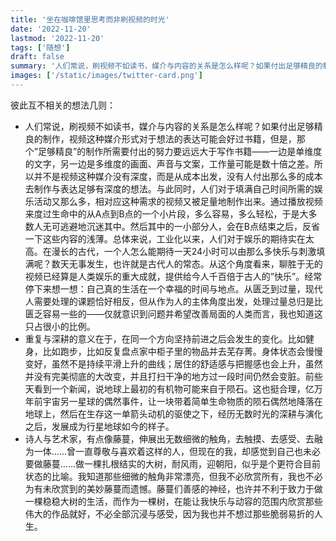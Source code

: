 ```yaml
---
title: '坐在咖啡馆里思考而非刷视频的时光'
date: '2022-11-20'
lastmod: '2022-11-20'
tags: ['随想']
draft: false
summary: '人们常说，刷视频不如读书，媒介与内容的关系是怎么样呢？如果付出足够精良的制作，视频这种媒介形式对于想法的表达可能会好过书籍，但是，那个”足够精良”的制作所需要付出的努力要远远大于写作书籍——一边是单维度的文字，另一边是多维度的画面、声音与文案，工作量可能是数十倍之差。所以并不是视频这种媒介没有深度，而是从成本出发，没有人付出那么多的成本去制作与表达足够有深度的想法。与此同时，人们对于填满自己时间所需的娱乐活动又那么多，相对应这种需求的视频又被足量地制作出来。通过播放视频来度过生命中的从A点到B点的一个小片段，多么容易，多么轻松，于是大多数人无可逃避地沉迷其中。然后其中的一小部分人，会在B点结束之后，反省一下这些内容的浅薄。'
images: ['/static/images/twitter-card.png']
---
```


彼此互不相关的想法几则：

- 人们常说，刷视频不如读书，媒介与内容的关系是怎么样呢？如果付出足够精良的制作，视频这种媒介形式对于想法的表达可能会好过书籍，但是，那个”足够精良”的制作所需要付出的努力要远远大于写作书籍——一边是单维度的文字，另一边是多维度的画面、声音与文案，工作量可能是数十倍之差。所以并不是视频这种媒介没有深度，而是从成本出发，没有人付出那么多的成本去制作与表达足够有深度的想法。与此同时，人们对于填满自己时间所需的娱乐活动又那么多，相对应这种需求的视频又被足量地制作出来。通过播放视频来度过生命中的从A点到B点的一个小片段，多么容易，多么轻松，于是大多数人无可逃避地沉迷其中。然后其中的一小部分人，会在B点结束之后，反省一下这些内容的浅薄。总体来说，工业化以来，人们对于娱乐的期待实在太高。在漫长的古代，一个人怎么能期待一天24小时可以由那么多快乐与刺激填满呢？数天无事发生，也许就是古代人的常态。从这个角度看来，聊胜于无的视频已经算是人类娱乐的重大成就，提供给今人千百倍于古人的”快乐”。经常停下来想一想：自己真的生活在一个幸福的时间与地点。从匮乏到过量，现代人需要处理的课题恰好相反，但从作为人的主体角度出发，处理过量总归是比匮乏容易一些的——仅就意识到问题并希望改善局面的人类而言，我也知道这只占很小的比例。
- 重复与深耕的意义在于，在同一个方向坚持前进之后会发生的变化。比如健身，比如跑步，比如反复盘点家中柜子里的物品并去芜存菁。身体状态会慢慢变好，虽然不是持续平滑上升的曲线；居住的舒适感与把握感也会上升，虽然并没有完美彻底的大改变，并且打扫干净的地方过一段时间仍然会变脏。前些天看到一个新闻，说地球上最初的有机物可能来自于陨石。这也挺合理，亿万年前宇宙另一星球的偶然事件，让一块带着简单生命物质的陨石偶然地降落在地球上，然后在生存这一单箭头动机的驱使之下，经历无数时光的深耕与演化之后，发展成为行星地球如今的样子。
- 诗人与艺术家，有点像藤蔓，伸展出无数细微的触角，去触摸、去感受、去融为一体……曾一直尊敬与喜欢着这样的人，但现在的我，却感觉到自己也未必要做藤蔓……做一棵扎根结实的大树，耐风雨，迎朝阳，似乎是个更符合目前状态的比喻。我知道那些细微的触角非常漂亮，但我不必欣赏所有，我也不必为有未欣赏到的美妙藤蔓而遗憾。藤蔓们善感的神经，也许并不利于致力于做一棵稳稳大树的生活，而作为一棵树，在能让我快乐与动容的范围内欣赏那些伟大的作品就好，不必全部沉浸与感受，因为我也并不想过那些脆弱易折的人生。
